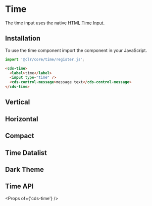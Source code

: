 
<Meta title="Forms/Time" />

# Time

The time input uses the native <a href="https://developer.mozilla.org/en-US/docs/Web/HTML/Element/input/time">HTML Time Input</a>.

## Installation

To use the time component import the component in your JavaScript.

```typescript
import '@clr/core/time/register.js';
```

```html
<cds-time>
  <label>time</label>
  <input type="time" />
  <cds-control-message>message text</cds-control-message>
</cds-time>
```

<Preview>
  <Story id="stories-time--time" />
</Preview>

## Vertical

<Preview>
  <Story id="stories-time--vertical" />
</Preview>

## Horizontal

<Preview>
  <Story id="stories-time--horizontal" />
</Preview>

## Compact

<Preview>
  <Story id="stories-time--compact" />
</Preview>

## Time Datalist

<Preview>
  <Story id="stories-time--time-datalist" />
</Preview>

## Dark Theme

<Preview>
  <Story id="stories-time--dark-theme" />
</Preview>

## Time API

<Props of={'cds-time'} />
